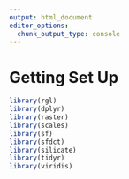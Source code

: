 ```yaml
---
output: html_document
editor_options: 
  chunk_output_type: console
---
```



# Getting Set Up


```r
library(rgl)
library(dplyr)
library(raster)
library(scales)
library(sf)
library(sfdct)
library(silicate)
library(tidyr)
library(viridis)

```

